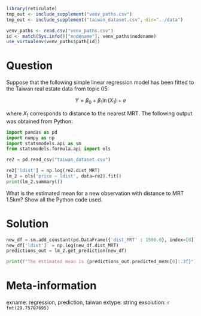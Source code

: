 ```r
library(reticulate)
tmp_out <- include_supplement("venv_paths.csv")
tmp_out <- include_supplement("taiwan_dataset.csv", dir="../data")

venv_paths <- read.csv("venv_paths.csv")
id <- match(Sys.info()["nodename"], venv_paths$nodename)
use_virtualenv(venv_paths$path[id])
```

Question
========

Suppose that the following simple linear regression model has been fitted to the 
Taiwan real estate data from topic 05:

$$
Y = \beta_0 + \beta_1 \ln (X_1) + e
$$

where $X_1$ corresponds to distance to the nearest MRT. The following output 
was obtained from Python:

```python
import pandas as pd
import numpy as np
import statsmodels.api as sm
from statsmodels.formula.api import ols

re2 = pd.read_csv("taiwan_dataset.csv")

re2['ldist'] = np.log(re2.dist_MRT)
lm_2 = ols('price ~ ldist', data=re2).fit()
print(lm_2.summary())
```

What is the estimated mean for a new observation with distance to MRT 1.5km? Show 
all the Python code used.

Solution
========

```python
new_df = sm.add_constant(pd.DataFrame({'dist_MRT' : 1500.0}, index=[0]))
new_df['ldist']  = np.log(new_df.dist_MRT)
predictions_out = lm_2.get_prediction(new_df)

print(f"The estimated mean is {predictions_out.predicted_mean[0]:.3f}")
```


Meta-information
================
exname: regression, prediction, taiwan
extype: string
exsolution: `r fmt(29.75707695)`
